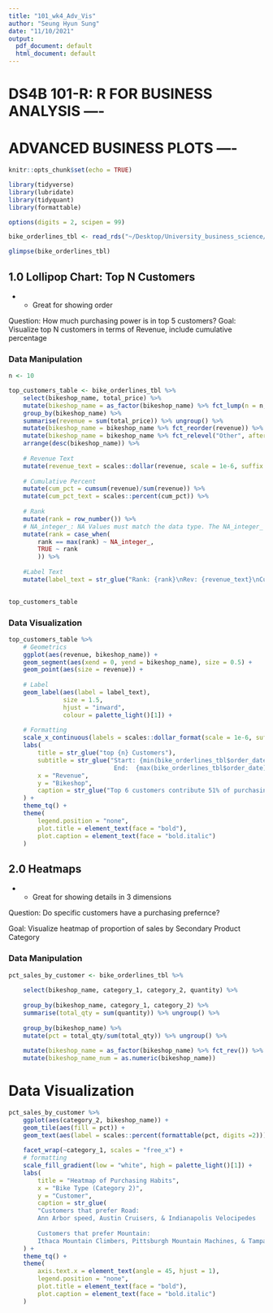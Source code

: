 ```yaml
---
title: "101_wk4_Adv_Vis"
author: "Seung Hyun Sung"
date: "11/10/2021"
output:
  pdf_document: default
  html_document: default
---
```


# DS4B 101-R: R FOR BUSINESS ANALYSIS ---- 
# ADVANCED BUSINESS PLOTS ----

```r
knitr::opts_chunk$set(echo = TRUE)
```


```r
library(tidyverse)
library(lubridate)
library(tidyquant)
library(formattable)

options(digits = 2, scipen = 99)

bike_orderlines_tbl <- read_rds("~/Desktop/University_business_science/DS4B_101/00_data/bike_sales/data_wrangled/bike_orderlines.rds")

glimpse(bike_orderlines_tbl)
```


## 1.0 Lollipop Chart: Top N Customers 

* - Great for showing order

Question: How much purchasing power is in top 5 customers?
Goal: Visualize top N customers in terms of Revenue, include cumulative percentage



### Data Manipulation

```r
n <- 10

top_customers_table <- bike_orderlines_tbl %>% 
    select(bikeshop_name, total_price) %>% 
    mutate(bikeshop_name = as_factor(bikeshop_name) %>% fct_lump(n = n, w = total_price)) %>% 
    group_by(bikeshop_name) %>% 
    summarise(revenue = sum(total_price)) %>% ungroup() %>% 
    mutate(bikeshop_name = bikeshop_name %>% fct_reorder(revenue)) %>% 
    mutate(bikeshop_name = bikeshop_name %>% fct_relevel("Other", after = 0)) %>% 
    arrange(desc(bikeshop_name)) %>% 
    
    # Revenue Text
    mutate(revenue_text = scales::dollar(revenue, scale = 1e-6, suffix = "M")) %>% 
    
    # Cumulative Percent 
    mutate(cum_pct = cumsum(revenue)/sum(revenue)) %>% 
    mutate(cum_pct_text = scales::percent(cum_pct)) %>% 
    
    # Rank 
    mutate(rank = row_number()) %>% 
    # NA_integer_: NA Values must match the data type. The NA_integer_ adds an NA value to integer data. 
    mutate(rank = case_when(
        rank == max(rank) ~ NA_integer_,
        TRUE ~ rank
        )) %>% 
    
    #Label Text 
    mutate(label_text = str_glue("Rank: {rank}\nRev: {revenue_text}\nCumPct: {cum_pct_text}"))
    

top_customers_table
```
### Data Visualization

```r
top_customers_table %>% 
    # Geometrics
    ggplot(aes(revenue, bikeshop_name)) +
    geom_segment(aes(xend = 0, yend = bikeshop_name), size = 0.5) +
    geom_point(aes(size = revenue)) +
    
    # Label 
    geom_label(aes(label = label_text), 
               size = 1.5, 
               hjust = "inward",
               colour = palette_light()[1]) +
    
    # Formatting
    scale_x_continuous(labels = scales::dollar_format(scale = 1e-6, suffix = "M")) +
    labs(
        title = str_glue("top {n} Customers"),
        subtitle = str_glue("Start: {min(bike_orderlines_tbl$order_date)}
                             End:  {max(bike_orderlines_tbl$order_date)}"),
        x = "Revenue",
        y = "Bikeshop",
        caption = str_glue("Top 6 customers contribute 51% of purchasing power.")
    ) +
    theme_tq() +
    theme(
        legend.position = "none",
        plot.title = element_text(face = "bold"),
        plot.caption = element_text(face = "bold.italic")
    )


```

## 2.0 Heatmaps 
* - Great for showing details in 3 dimensions

Question: Do specific customers have a purchasing prefernce?

Goal: Visualize heatmap of proportion of sales by Secondary Product Category

### Data Manipulation

```r
pct_sales_by_customer <- bike_orderlines_tbl %>% 
    
    select(bikeshop_name, category_1, category_2, quantity) %>% 
    
    group_by(bikeshop_name, category_1, category_2) %>% 
    summarise(total_qty = sum(quantity)) %>% ungroup() %>% 
    
    group_by(bikeshop_name) %>% 
    mutate(pct = total_qty/sum(total_qty)) %>% ungroup() %>% 
    
    mutate(bikeshop_name = as_factor(bikeshop_name) %>% fct_rev()) %>% 
    mutate(bikeshop_name_num = as.numeric(bikeshop_name))

```

# Data Visualization

```r

pct_sales_by_customer %>% 
    ggplot(aes(category_2, bikeshop_name)) +
    geom_tile(aes(fill = pct)) +
    geom_text(aes(label = scales::percent(formattable(pct, digits =2))), size = 3) +
    
    facet_wrap(~category_1, scales = "free_x") +
    # formatting 
    scale_fill_gradient(low = "white", high = palette_light()[1]) +
    labs(
        title = "Heatmap of Purchasing Habits",
        x = "Bike Type (Category 2)",
        y = "Customer",
        caption = str_glue(
        "Customers that prefer Road: 
        Ann Arbor speed, Austin Cruisers, & Indianapolis Velocipedes
        
        Customers that prefer Mountain: 
        Ithaca Mountain Climbers, Pittsburgh Mountain Machines, & Tampa 29ers")
    ) +
    theme_tq() +
    theme(
        axis.text.x = element_text(angle = 45, hjust = 1),
        legend.position = "none",
        plot.title = element_text(face = "bold"),
        plot.caption = element_text(face = "bold.italic")
    )

```

